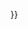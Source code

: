 <noinclude>
{{AutoTemplateDoc}}
</noinclude>{{Expand<includeonly>{{subst:#ifeq:{{{1|+}}}|{{{1|-}}}|{{subst:!}}{{{1}}}}}{{subst:#ifeq:{{{2|+}}}|{{{2|-}}}|{{subst:!}}{{{2}}}}}{{subst:#ifeq:{{{content|+}}}|{{{content|-}}}|{{subst:!}}content={{{content}}}}}</includeonly>|time={{<includeonly>subst:</includeonly>#time:c}}}}